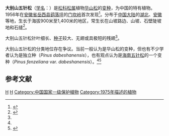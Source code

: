 {{Infraspeciesbox
| genus = Pinus 
| species = armandii
| species link = 华山松
| name = 大别山五针松
| status = VU
| status_system = IUCN3.1
| status_ref = <ref>{{cite web |title=Pinus armandii var. dabeshanensis: Farjon, A.: The IUCN Red List of Threatened Species 2013: e.T191637A1991386 |doi=10.2305/IUCN.UK.2013-1.RLTS.T191637A1991386.en |date=2011-01-28}}</ref>
| varietas = dabeshanensis
| authority = 
(W.C.Cheng & Y.W.Law) Silba
|synonyms = 
* ''Pinus dabeshanensis'' W.C.Cheng & Y.W.Law
* ''Pinus fenzeliana'' var. ''dabeshanensis''
}}
'''大别山五针松'''（[[学名|学名]]：{{lang|la|''Pinus armandii'' var. ''dabeshanensis''}}）是[[松科|松科]][[松属|松属]]植物[[华山松|华山松]]的[[变种|变种]]，为中国的特有植物。1956年在[[安徽省|安徽省]][[岳西县|岳西县]][[鹞落坪|鹞落坪]]的[[门坎岭|门坎岭]]首次发现<ref name="biods.2021344">{{cite journal |last1=Liu |first1=Yanyan |last2=Liu |first2=Chang |last3=Wei |first3=Xiaoxin |title=Current status of taxonomy, systematics and conservation of the white pines in China and adjacent regions |journal=Biodiversity Science |date=2022-02-20 |volume=30 |issue=2 |pages=21344 |doi=10.17520/biods.2021344}}</ref>。分布于[[中国大陆|中国大陆]]的[[湖北|湖北]]、[[安徽|安徽]]等地，生长于海拔900米至1,400米的地区，常生长在山坡路边、山坡、石壁陡坡地和石缝<ref>{{cite web | url = http://www.bioinfo.cn/db05/KmzwSpecies.php?action=view&id=16905 | title = 大别五针松 | work = 《中国高等植物数据库全库》 | publisher = 中国科学院微生物研究所 | author = 昆明植物研究所 | accessdate = 2009-02-25 }}</ref>。

大别山五针松针叶细长、[[种子|种子]]较大、无翅或具极短的残翅<ref name="biods.2021344" />。

大别山五针松的分类地位存在争议。当前一般认为是华山松的变种，但也有不少学者认为是独立种（''Pinus dabeshanensis''），也有观点认为是[[海南五针松|海南五针松]]的一个变种（''Pinus fenzeliana'' var. ''dabeshanensis''）。<ref name="biods.2021344" /><ref>{{cite web |title=Pinus armandii var. dabeshanensis (W.C.Cheng & Y.W.Law) Silba |url=https://www.gbif.org/species/5285212 |website=GBIF Backbone Taxonomy |accessdate=2022-06-26}}</ref>

==参考文献==
{{reflist}}
{{Taxonbar}}
[[Category:松属|H]]
[[Category:中國特有植物|H]]
[[Category:中国国家一级保护植物|Category:中国国家一级保护植物]]
[[Category:1975年描述的植物|Category:1975年描述的植物]]